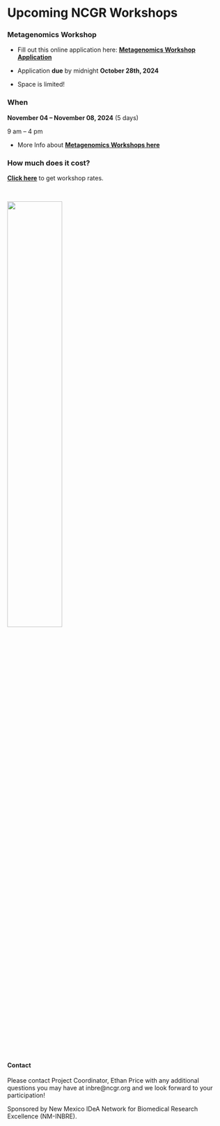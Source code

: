 
# Upcoming NCGR Workshops{-}

### Metagenomics Workshop{-}

- Fill out this online application here: 
[**Metagenomics Workshop Application**](https://forms.gle/Ai2psNtZJRvxygZZ9)


- Application **due** by midnight **October 28th, 2024**

- Space is limited!

### When{-}

**November 04 – November 08, 2024** (5 days)

9 am – 4 pm


- More Info about [**Metagenomics Workshops here**](https://inbre.ncgr.org/ncgr-workshops/metagenomics-workshop-1.html)

### How much does it cost?{-}

[**Click here**](https://inbre.ncgr.org/ncgr-workshops/workshop-rates.html) to get workshop rates.

<br>

![](./Figures/ncgr.png){width=50%}



#### Contact{-}

Please contact Project Coordinator, Ethan Price with any additional questions you may have at inbre@ncgr.org and we look forward to your participation!

Sponsored by New Mexico IDeA Network for Biomedical Research Excellence (NM-INBRE).
